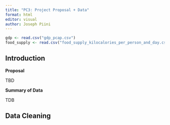 ```yaml
---
title: "PC3: Project Proposal + Data"
format: html
editor: visual
author: Joseph Piini
---
```


```r

gdp <- read.csv("gdp_pcap.csv")
food_supply <- read.csv("food_supply_kilocalories_per_person_and_day.csv")
```

## Introduction

**Proposal**

TBD

**Summary of Data**

TDB

## Data Cleaning
